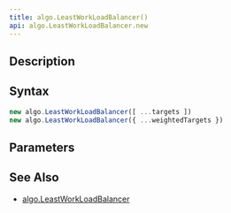 ```yaml
---
title: algo.LeastWorkLoadBalancer()
api: algo.LeastWorkLoadBalancer.new
---
```


## Description

<Summary/>

## Syntax

``` js
new algo.LeastWorkLoadBalancer([ ...targets ])
new algo.LeastWorkLoadBalancer({ ...weightedTargets })
```

## Parameters

<Parameters/>

## See Also

* [algo.LeastWorkLoadBalancer](/reference/api/algo/LeastWorkLoadBalancer)
